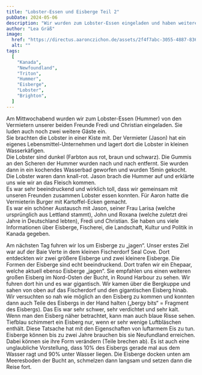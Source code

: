 ```yaml
---
title: "Lobster-Essen und Eisberge Teil 2"
pubDate: 2024-05-06
description: "Wir wurden zum Lobster-Essen eingeladen und haben weitere Eisberge besucht."
author: "Lea Gräß"
image:
  href: "https://directus.aaronczichon.de/assets/2f4f7abc-3055-4887-836e-234a37796d23.jpg?quality=70&width=1600"
  alt: ""
tags:
  [
    "Kanada",
    "Newfoundland",
    "Triton",
    "Hummer",
    "Eisberge",
    "Lobster",
    "Brighton",
  ]
---
```



Am Mittwochabend wurden wir zum Lobster-Essen (Hummer) von den Vermietern unserer beiden Freunde Fredi und Christian eingeladen. Sie luden auch noch zwei weitere Gäste ein.  
Sie brachten die Lobster in einer Kiste mit. Der Vermieter (Jason) hat ein eigenes Lebensmittel-Unternehmen und lagert dort die Lobster in kleinen Wasserkäfigen.  
Die Lobster sind dunkel (Farbton aus rot, braun und schwarz). Die Gummis an den Scheren der Hummer wurden nach und nach entfernt. Sie wurden dann in ein kochendes Wasserbad geworfen und wurden 15min gekocht. Die Lobster waren dann knall-rot. Jason brach die Hummer auf und erklärte uns wie wir an das Fleisch kommen.  
Es war sehr beeindruckend und wirklich toll, dass wir gemeinsam mit unseren Freunden zusammen Lobster essen konnten. Für Aaron hatte die Vermieterin Burger mit Kartoffel-Ecken gemacht.  
Es war ein schöner Austausch mit Jason, seiner Frau Larisa (welche ursprünglich aus Lettland stammt), John und Roxana (welche zuletzt drei Jahre in Deutschland lebten), Fredi und Christian. Sie haben uns viele Informationen über Eisberge, Fischerei, die Landschaft, Kultur und Politik in Kanada gegeben.

Am nächsten Tag fuhren wir los um Eisberge zu „jagen“. Unser erstes Ziel war auf der Baie Verte in dem kleinen Fischerdorf Seal Cove. Dort entdeckten wir zwei größere Eisberge und zwei kleinere Eisberge. Die Formen der Eisberge sind echt beeindruckend. Dort trafen wir ein Ehepaar, welche aktuell ebenso Eisberge „jagen“. Sie empfahlen uns einen weiteren großen Eisberg im Nord-Osten der Bucht, in Round Harbour zu sehen. Wir fuhren dort hin und es war gigantisch. Wir kamen über die Bergkuppe und sahen von oben auf das Fischerdorf und den gigantischen Eisberg hinab.  
Wir versuchten so nah wie möglich an den Eisberg zu kommen und konnten dann auch Teile des Eisbergs in der Hand halten („bergy bits“ = Fragment des Eisbergs). Das Eis war sehr schwer, sehr verdichtet und sehr kalt.  
Wenn man den Eisberg näher betrachtet, kann man auch blaue Risse sehen. Tiefblau schimmert ein Eisberg nur, wenn er sehr wenige Luftbläschen enthält. Diese Tatsache hat mit den Eigenschaften von luftarmem Eis zu tun.  
Eisberge können bis zu zwei Jahre brauchen bis sie Neufundland erreichen. Dabei können sie ihre Form verändern (Teile brechen ab). Es ist auch eine unglaubliche Vorstellung, dass 10% des Eisbergs gerade mal aus dem Wasser ragt und 90% unter Wasser liegen. Die Eisberge docken unten am Meeresboden der Bucht an, schmelzen dann langsam und setzen dann die Reise fort.
